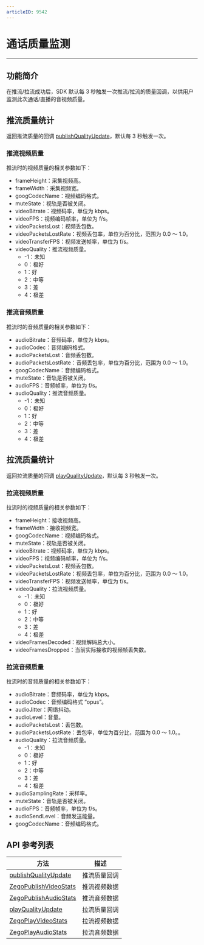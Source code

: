```yaml
---
articleID: 9542
---
```


# 通话质量监测

- - - 

## 功能简介

在推流/拉流成功后，SDK 默认每 3 秒触发一次推流/拉流的质量回调，以供用户监测此次通话/直播的音视频质量。

## 推流质量统计

<Note title="说明">

返回推流质量的回调 [publishQualityUpdate](@publishQualityUpdate)，默认每 3 秒触发一次。

</Note>



### 推流视频质量

推流时的视频质量的相关参数如下：

- frameHeight：采集视频高。
- frameWidth：采集视频宽。
- googCodecName：视频编码格式。
- muteState：视轨是否被关闭。
- videoBitrate：视频码率，单位为 kbps。
- videoFPS：视频编码帧率，单位为 f/s。
- videoPacketsLost：视频丢包数。
- videoPacketsLostRate：视频丢包率，单位为百分比，范围为 0.0 ～ 1.0。
- videoTransferFPS：视频发送帧率，单位为 f/s。
- videoQuality：推流视频质量。
  - -1：未知
  - 0：极好
  - 1：好
  - 2：中等
  - 3：差
  - 4：极差


### 推流音频质量

推流时的音频质量的相关参数如下：

- audioBitrate：音频码率，单位为 kbps。
- audioCodec：音频编码格式。
- audioPacketsLost：音频丢包数。
- audioPacketsLostRate：音频丢包率，单位为百分比，范围为 0.0 ～ 1.0。
- googCodecName：音频编码格式。
- muteState：音轨是否被关闭。
- audioFPS：音频帧率，单位为 f/s。
- audioQuality：推流音频质量。
  - -1：未知
  - 0：极好
  - 1：好
  - 2：中等
  - 3：差
  - 4：极差



## 拉流质量统计

<Note title="说明">


返回拉流质量的回调 [playQualityUpdate](@playQualityUpdate)，默认每 3 秒触发一次。 

</Note>




### 拉流视频质量

拉流时的视频质量的相关参数如下：

- frameHeight：接收视频高。
- frameWidth：接收视频宽。
- googCodecName：视频编码格式。
- muteState：视轨是否被关闭。
- videoBitrate：视频码率，单位为 kbps。
- videoFPS：视频编码帧率，单位为 f/s。
- videoPacketsLost：视频丢包数。
- videoPacketsLostRate：视频丢包率，单位为百分比，范围为 0.0 ～ 1.0。
- videoTransferFPS：视频发送帧率，单位为 f/s。
- videoQuality：拉流视频质量。
  - -1：未知
  - 0：极好
  - 1：好
  - 2：中等
  - 3：差
  - 4：极差
- videoFramesDecoded：视频解码总大小。
- videoFramesDropped：当前实际接收的视频帧丢失数。


### 拉流音频质量

拉流时的音频质量的相关参数如下：

- audioBitrate：音频码率，单位为 kbps。
- audioCodec：音频编码格式 “opus”。
- audioJitter：网络抖动。
- audioLevel：音量。
- audioPacketsLost：丢包数。
- audioPacketsLostRate：丢包率，单位为百分比，范围为 0.0 ～ 1.0。。
- audioQuality：拉流音频质量。
  - -1：未知
  - 0：极好
  - 1：好
  - 2：中等
  - 3：差
  - 4：极差
- audioSamplingRate：采样率。
- muteState：音轨是否被关闭。
- audioFPS：音频帧率，单位为 f/s。
- audioSendLevel：音频发送能量。
- googCodecName：音频编码格式。


## API 参考列表

| 方法 | 描述 |
|-------|--------|
| [publishQualityUpdate](@publishQualityUpdate) | 推流质量回调 |
| [ZegoPublishVideoStats](@-ZegoPublishVideoStats) | 推流视频数据 |
| [ZegoPublishAudioStats](@-ZegoPublishAudioStats) | 推流音频数据 |
| [playQualityUpdate](@playQualityUpdate) | 拉流质量回调 |
| [ZegoPlayVideoStats](@-ZegoPlayVideoStats) | 拉流视频数据 |
| [ZegoPlayAudioStats](@-ZegoPlayAudioStats) | 拉流音频数据 |
